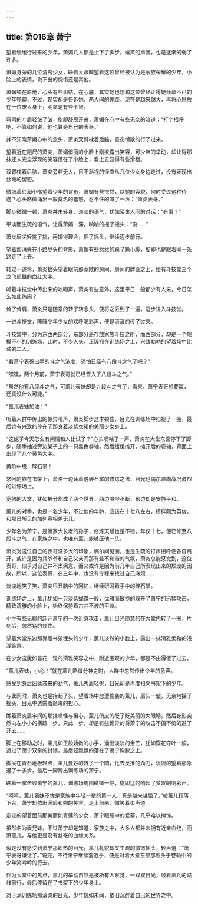 ```yaml
---
---
---
```

title: 第016章 萧宁
---



望着缓缓行过来的少年，萧媚几人都是止下了脚步，嬉笑的声音，也是逐渐的弱了许多。

萧媚身旁的几位清秀少女，睁着大眼睛望着这位曾经被认为是家族荣耀的少年，小脸上的表情，说不出的惋惜还是其他。

萧媚顿在原地，心头有些纠结，在心底，其实她也想和这位曾经让得她倾慕不已的少年畅聊，不过，现实却是告诉她，两人间的差距，现在是越来越大，再将心思放在一位废人身上，明显是有些不智。

弯弯的叶眉轻皱了皱，旋即舒展开来，萧媚在心中有些无奈的暗道：“打个招呼吧，不管如何说，他也算是自己的表哥。”

并不知晓萧媚心中的念头，萧炎双臂枕着后脑，意态懒散的行了过来。

望着近在咫尺的萧炎，萧媚俏丽的小脸上刚欲露出笑容，可少年的举动，却让得那抹还未完全浮现的笑容僵在了小脸上，看上去显得有些滑稽。

双臂枕着后脑，萧炎旁若无人，目不斜视的径直从几位少女身边走过，没有表现出丝毫的留恋。

微张着红润小嘴望着少年的背影，萧媚有些愕然，以她的容貌，何时受过这种待遇？心头略微涌出一股莫名的羞怒，忍不住的喊了一声：“萧炎表哥。”

脚步微微一顿，萧炎并未转身，淡淡的语气，犹如陌生人间的对话：“有事？”

平淡而生疏的语气，让得萧媚一滞，呐呐的摇了摇头：“没……”

萧炎眉尖轻挑了挑，再懒得理会，摇了摇头，继续迈步前行。

望着那消失在小路尽头的背影，萧媚有些忿忿的跺了跺小脚，旋即也是跟着同一条路走了上去。

转过一道弯，萧炎抬头望着眼前那宽敞的房间，房间的牌匾之上，绘有斗技堂三个龙飞凤舞的血红大字。

听着斗技堂中传出来的吆喝声，萧炎有些意外，这里平日一般都少有人来，今日怎么如此热闹？

耸了耸肩，萧炎只是随意的转了转念头，便将之丢到了一遍，迈步进入斗技堂。

一进斗技堂，阵阵少年少女的欢呼喝彩声，便是滚滚的传了过来。

斗技堂中，分为东西两部分，东部分是存放家族斗技之所，而西部分，却是一个规模不小的训练场，此时，不少人头，正簇拥在训练场之上，兴致勃勃的望着场中比试的二人。

“看萧宁表哥出手的斗之气浓度，恐怕已经有八段斗之气了吧？”

“嘿嘿，两个月前，萧宁表哥就已经晋入了八段斗之气。”

“虽然他有八段斗之气，可薰儿表妹却是九段斗之气了，看来，萧宁表哥想要赢，还真没什么可能。”

“薰儿表妹加油！”

听着人群中传出的惊异喝声，萧炎脚步这才顿住，目光在训练场中扫视了一圈，最后饶有兴致的停在了那身着淡紫衣裙的美丽少女身上。

“这妮子今天怎么有闲情和人比试了？”心头嘀咕了一声，萧炎在大堂东面停下了脚步，随手抽过旁边架子上的一只黑色卷轴，然后缓缓摊开，摊开后的卷轴，背面上出现了几个黄色大字。

黄阶中级：碎石掌！

悠闲的靠在书架上，萧炎一边读着这碎石掌的修炼之法，目光也偶尔瞟向战况激烈的训练场上。

宽敞的大堂，犹如被分割成了两个世界，西边喧哗不断，东边却是安静平和。

薰儿的对手，也是一名少年，不过他的年龄，应该在十七八左右，模样颇为英俊，和那日所见的加列奥相差无几。

少年名为萧宁，是萧家大长老的孙子，修炼天赋也是不错，年仅十七，便已修至八段斗之气，在家族之中，也唯有薰儿能够压他一头。

萧炎对这位自己的表哥没多大的印象，偶尔间见面，也是生疏的打声招呼便各自离开，或许是因为其爷爷和自己父亲间那有些不和谐的气氛，萧炎总能感觉到，这位表哥，似乎对自己并不太满意，而又或许是因为前几年自己所表现出来的颓废的因故，所以，这位表哥，在三年中，也没有专程来找过自己麻烦……

淡淡地笑了笑，萧炎甩开脑中的回忆，继续研习着手中的碎石掌。

训练场之上，薰儿犹如一只淡紫蝴蝶一般，优雅而敏捷的躲开了萧宁的迅猛攻击，精致清雅的小脸上，始终保持着古井不波的平淡。

小手有些无聊的卸开萧宁的一次近身攻击，薰儿目光随意的在大堂内转了一圈，片刻后，忽然猛的顿住。

望着大堂东边那靠着书架埋头的少年，薰儿淡然的小脸上，露出一抹清雅柔和的浅浅笑意。

在少女这犹如昙花一现的清雅笑容之中，附近围观的少年，都是不由得傻了过去。

“薰儿表妹，小心！”就在薰儿略微分神之时，人群中忽然传出少年的急声。

感受到身后凶猛袭来的劲气，薰儿秀眉轻挑，目光却是再度扫向书架下的少年。

与此同时，萧炎也是抬起了头，望着场中忽遭偷袭的薰儿，眉头一皱，无奈地摇了摇头，目光中透露着隐晦的担心。

瞧着萧炎眉宇间的那抹嗔怪与担心，薰儿俏皮的眨了眨美丽的大眼睛，然后身形突然向左小小的横踏一步，只此一步，却是有些诡异的将萧宁的攻击不偏不倚的避了开去……

脚上在移动之时，薰儿如玉般娇嫩的小手，涌出淡淡的金芒，犹如穿花夺叶一般，透过了萧宁双掌的封锁，最后轻飘飘的落在了萧宁胸膛之上。

脚尖在青石地板轻点，薰儿曼妙的转了一个圆，化去反推的劲力，淡淡的望着那急退了十多步，最后一脚跨出训练场的萧宁。

瞧着一掌击败萧宁的薰儿，训练场周围微微一静，旋即猛的响起了赞叹的喝彩声。

“呵呵，薰儿表妹不愧是家族中年轻一辈的第一人，真是越来越强了。”被薰儿打落下台，萧宁却依旧满脸和煦的笑容，走上前来，微笑着柔声道。

定定的望着面前那美丽如青莲的少女，萧宁眼瞳中的爱慕，几乎难以掩饰。

虽然名为表兄妹，不过萧宁却是知道，家族之中，大多人都并未拥有近亲血统，而萧薰儿，与他更是没有丝毫的血缘关系。

似是没有感受到萧宁那炽热的目光，薰儿礼貌却又生疏的微微摇头，轻声道：“萧宁表哥谦让了。”说完，不待萧宁继续套近乎，便是对着大堂东部那埋头于卷轴中的少年笑吟吟的行去。

作为大堂中的焦点，薰儿的举动自然是被所有人察觉，一双双目光，顺着薰儿的路线前行，最后停留在了书架下的少年身上。

对于满训练场那滚烫的目光，少年恍如未闻，依旧沉醉着自己的世界之中。